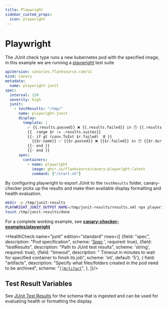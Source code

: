 ```yaml
---
title: Playwright
sidebar_custom_props:
  icon: playwright
---
```


# <Icon name="playwright" /> Playwright

The JUnit check type runs a new kubernetes pod with the specified image, in this example we are running a [playwright](https://playwright.dev/) test suite

```yaml
apiVersion: canaries.flanksource.com/v1
kind: Canary
metadata:
  name: playwright-junit
spec:
  interval: 120
  severity: high
  junit:
    - testResults: "/tmp/"
      name: playwright-junit
      display:
        template: |
          ✅ {{.results.passed}} ❌ {{.results.failed}} in 🕑 {{.results.duration}}
          {{  range $r := .results.suites}}
          {{- if gt (conv.ToInt $r.failed)  0 }}
            {{$r.name}} ✅ {{$r.passed}} ❌ {{$r.failed}} in 🕑 {{$r.duration}}
          {{- end }}
          {{- end }}
      spec:
        containers:
          - name: playwright
            image: ghcr.io/flanksource/canary-playwright:latest
            command: ["/start.sh"]
```

By configuring playwright to export JUnit to the `testResults` folder, canary-checker picks up the results and make then available display formatting and health evaluation.

```bash title="start.sh"
mkdir -p /tmp/junit-results
PLAYWRIGHT_JUNIT_OUTPUT_NAME=/tmp/junit-results/results.xml npx playwright test --project=chromium --reporter=junit
touch /tmp/junit-results/done
```

For a complete working example, see **[canary-checker-examples/playwright](https://github.com/flanksource/canary-checker-examples/tree/main/playwright)**

<HealthCheck name="junit" edition="standard"  rows={[
  {field: "spec", description: "Pod specification", scheme: '[Spec](https://kubernetes.io/docs/reference/generated/kubernetes-api/v1.20/#podspec-v1-core) ', required: true},
  {field: "testResults", description: "Path to JUnit test results", scheme: 'string', required: true},
  {field: "timeout", description: " Timeout in minutes to wait for specified container to finish its job", scheme: 'int', default: '5'},
  {
  field: "artifacts",
  description: "Specify what files/folders created in the pod need to be archived",
  scheme: "[`[]Artifact`](#artifact)",
},
]}/>

## Test Result Variables

See [JUnit Test Results](/guide/canary-checker/reference/junit#test-result-variables) for the schema that is ingested and can be used for evaluating health or formatting the display.
